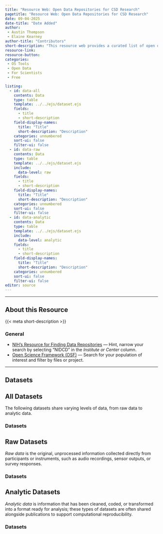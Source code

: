 ```yaml
---
title: "Resource Web: Open Data Repositories for CSD Research"
pagetitle: "Resource Web: Open Data Repositories for CSD Research"
date: 09-04-2025
date-title: "Date Added"
author: 
 - Austin Thompson
 - Elaine Kearney
author-title: "Contributors"
short-description: "This resource web provides a curated list of open data repositories relevant to Communication Sciences and Disorders (CSD) research."
resource-link: 
resource-button:
categories:
 - OS Tools
 - Open Data
 - For Scientists
 - Free

listing:
  - id: data-all
    contents: Data
    type: table
    template: ../../ejs/dataset.ejs
    fields:
      - title
      - short-description
    field-display-names: 
      title: "Title"
      short-description: "Description"
    categories: unnumbered
    sort-ui: false
    filter-ui: false
  - id: data-raw
    contents: Data
    type: table
    template: ../../ejs/dataset.ejs
    include:
      data-level: raw
    fields:
      - title
      - short-description
    field-display-names: 
      title: "Title"
      short-description: "Description"
    categories: unnumbered
    sort-ui: false
    filter-ui: false
  - id: data-analytic
    contents: Data
    type: table
    template: ../../ejs/dataset.ejs
    include:
      data-level: analytic
    fields:
      - title
      - short-description
    field-display-names: 
      title: "Title"
      short-description: "Description"
    categories: unnumbered
    sort-ui: false
    filter-ui: false
editor: source
---
```


------------------------------------------------------------------------

## About this Resource

{{< meta short-description >}}

### General

-   [NIH's Resource for Finding Data Repositories](https://sharing.nih.gov/data-management-and-sharing-policy/sharing-scientific-data/repositories-for-sharing-scientific-data) — Hint, narrow your search by selecting "NIDCD" in the *Institute or Center* column.
-   [Open Science Framework (OSF)](https://osf.io/) — Search for your population of interest and filter by files or project.

------------------------------------------------------------------------

## Datasets
:::::: panel-tabset
## All Datasets
The following datasets share varying levels of data, from raw data to analytic data.

### Datasets
::: {#data-all}
:::

## Raw Datasets
*Raw data* is the original, unprocessed information collected directly from participants or instruments, such as audio recordings, sensor outputs, or survey responses.

### Datasets
::: {#data-raw}
:::

## Analytic Datasets
*Analytic data* is information that has been cleaned, coded, or transformed into a format ready for analysis; these types of datasets are often shared alongside publications to support computational reproducibility.

### Datasets
::: {#data-analytic}
:::

:::::: 
